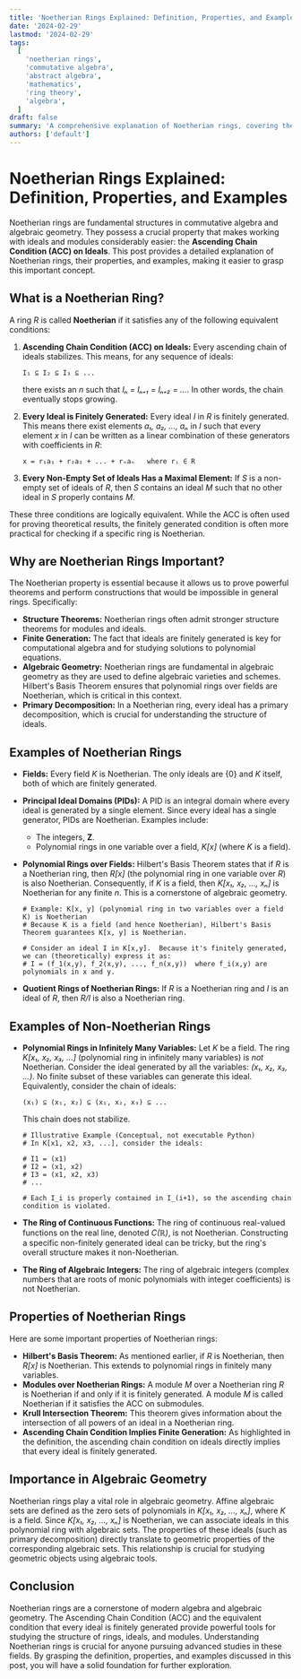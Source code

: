 ```yaml
---
title: 'Noetherian Rings Explained: Definition, Properties, and Examples'
date: '2024-02-29'
lastmod: '2024-02-29'
tags:
  [
    'noetherian rings',
    'commutative algebra',
    'abstract algebra',
    'mathematics',
    'ring theory',
    'algebra',
  ]
draft: false
summary: 'A comprehensive explanation of Noetherian rings, covering their definition, key properties like the Ascending Chain Condition (ACC), examples of Noetherian and non-Noetherian rings, and their significance in abstract algebra and algebraic geometry.'
authors: ['default']
---
```


# Noetherian Rings Explained: Definition, Properties, and Examples

Noetherian rings are fundamental structures in commutative algebra and algebraic geometry. They possess a crucial property that makes working with ideals and modules considerably easier: the **Ascending Chain Condition (ACC) on Ideals**. This post provides a detailed explanation of Noetherian rings, their properties, and examples, making it easier to grasp this important concept.

## What is a Noetherian Ring?

A ring _R_ is called **Noetherian** if it satisfies any of the following equivalent conditions:

1.  **Ascending Chain Condition (ACC) on Ideals:** Every ascending chain of ideals stabilizes. This means, for any sequence of ideals:

    ```
    I₁ ⊆ I₂ ⊆ I₃ ⊆ ...
    ```

    there exists an _n_ such that _Iₙ = Iₙ₊₁ = Iₙ₊₂ = ..._. In other words, the chain eventually stops growing.

2.  **Every Ideal is Finitely Generated:** Every ideal _I_ in _R_ is finitely generated. This means there exist elements _a₁, a₂, ..., aₙ_ in _I_ such that every element _x_ in _I_ can be written as a linear combination of these generators with coefficients in _R_:

    ```
    x = r₁a₁ + r₂a₂ + ... + rₙaₙ   where rᵢ ∈ R
    ```

3.  **Every Non-Empty Set of Ideals Has a Maximal Element:** If _S_ is a non-empty set of ideals of _R_, then _S_ contains an ideal _M_ such that no other ideal in _S_ properly contains _M_.

These three conditions are logically equivalent. While the ACC is often used for proving theoretical results, the finitely generated condition is often more practical for checking if a specific ring is Noetherian.

## Why are Noetherian Rings Important?

The Noetherian property is essential because it allows us to prove powerful theorems and perform constructions that would be impossible in general rings. Specifically:

- **Structure Theorems:** Noetherian rings often admit stronger structure theorems for modules and ideals.
- **Finite Generation:** The fact that ideals are finitely generated is key for computational algebra and for studying solutions to polynomial equations.
- **Algebraic Geometry:** Noetherian rings are fundamental in algebraic geometry as they are used to define algebraic varieties and schemes. Hilbert's Basis Theorem ensures that polynomial rings over fields are Noetherian, which is critical in this context.
- **Primary Decomposition:** In a Noetherian ring, every ideal has a primary decomposition, which is crucial for understanding the structure of ideals.

## Examples of Noetherian Rings

- **Fields:** Every field _K_ is Noetherian. The only ideals are {0} and _K_ itself, both of which are finitely generated.
- **Principal Ideal Domains (PIDs):** A PID is an integral domain where every ideal is generated by a single element. Since every ideal has a single generator, PIDs are Noetherian. Examples include:
  - The integers, **Z**.
  - Polynomial rings in one variable over a field, _K[x]_ (where _K_ is a field).
- **Polynomial Rings over Fields:** Hilbert's Basis Theorem states that if _R_ is a Noetherian ring, then _R[x]_ (the polynomial ring in one variable over _R_) is also Noetherian. Consequently, if _K_ is a field, then _K[x₁, x₂, ..., xₙ]_ is Noetherian for any finite _n_. This is a cornerstone of algebraic geometry.

  ```plaintext
  # Example: K[x, y] (polynomial ring in two variables over a field K) is Noetherian
  # Because K is a field (and hence Noetherian), Hilbert's Basis Theorem guarantees K[x, y] is Noetherian.

  # Consider an ideal I in K[x,y].  Because it's finitely generated, we can (theoretically) express it as:
  # I = (f_1(x,y), f_2(x,y), ..., f_n(x,y))  where f_i(x,y) are polynomials in x and y.
  ```

- **Quotient Rings of Noetherian Rings:** If _R_ is a Noetherian ring and _I_ is an ideal of _R_, then _R/I_ is also a Noetherian ring.

## Examples of Non-Noetherian Rings

- **Polynomial Rings in Infinitely Many Variables:** Let _K_ be a field. The ring _K[x₁, x₂, x₃, ...]_ (polynomial ring in infinitely many variables) is _not_ Noetherian. Consider the ideal generated by all the variables: _(x₁, x₂, x₃, ...)_. No finite subset of these variables can generate this ideal. Equivalently, consider the chain of ideals:

  ```
  (x₁) ⊆ (x₁, x₂) ⊆ (x₁, x₂, x₃) ⊆ ...
  ```

  This chain does not stabilize.

  ```plaintext
  # Illustrative Example (Conceptual, not executable Python)
  # In K[x1, x2, x3, ...], consider the ideals:

  # I1 = (x1)
  # I2 = (x1, x2)
  # I3 = (x1, x2, x3)
  # ...

  # Each I_i is properly contained in I_(i+1), so the ascending chain condition is violated.
  ```

- **The Ring of Continuous Functions:** The ring of continuous real-valued functions on the real line, denoted _C(ℝ)_, is not Noetherian. Constructing a specific non-finitely generated ideal can be tricky, but the ring's overall structure makes it non-Noetherian.
- **The Ring of Algebraic Integers:** The ring of algebraic integers (complex numbers that are roots of monic polynomials with integer coefficients) is not Noetherian.

## Properties of Noetherian Rings

Here are some important properties of Noetherian rings:

- **Hilbert's Basis Theorem:** As mentioned earlier, if _R_ is Noetherian, then _R[x]_ is Noetherian. This extends to polynomial rings in finitely many variables.
- **Modules over Noetherian Rings:** A module _M_ over a Noetherian ring _R_ is Noetherian if and only if it is finitely generated. A module _M_ is called Noetherian if it satisfies the ACC on submodules.
- **Krull Intersection Theorem:** This theorem gives information about the intersection of all powers of an ideal in a Noetherian ring.
- **Ascending Chain Condition Implies Finite Generation:** As highlighted in the definition, the ascending chain condition on ideals directly implies that every ideal is finitely generated.

## Importance in Algebraic Geometry

Noetherian rings play a vital role in algebraic geometry. Affine algebraic sets are defined as the zero sets of polynomials in _K[x₁, x₂, ..., xₙ]_, where _K_ is a field. Since _K[x₁, x₂, ..., xₙ]_ is Noetherian, we can associate ideals in this polynomial ring with algebraic sets. The properties of these ideals (such as primary decomposition) directly translate to geometric properties of the corresponding algebraic sets. This relationship is crucial for studying geometric objects using algebraic tools.

## Conclusion

Noetherian rings are a cornerstone of modern algebra and algebraic geometry. The Ascending Chain Condition (ACC) and the equivalent condition that every ideal is finitely generated provide powerful tools for studying the structure of rings, ideals, and modules. Understanding Noetherian rings is crucial for anyone pursuing advanced studies in these fields. By grasping the definition, properties, and examples discussed in this post, you will have a solid foundation for further exploration.

